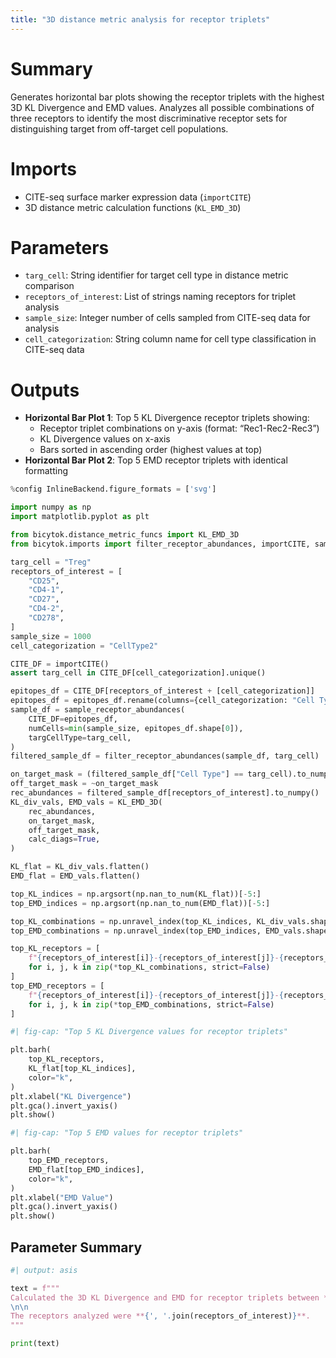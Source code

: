 ```yaml
---
title: "3D distance metric analysis for receptor triplets"
---
```


# Summary
Generates horizontal bar plots showing the receptor triplets with the highest 3D KL Divergence and EMD values. Analyzes all possible combinations of three receptors to identify the most discriminative receptor sets for distinguishing target from off-target cell populations.

# Imports
- CITE-seq surface marker expression data (`importCITE`)
- 3D distance metric calculation functions (`KL_EMD_3D`)

# Parameters
- `targ_cell`: String identifier for target cell type in distance metric comparison
- `receptors_of_interest`: List of strings naming receptors for triplet analysis
- `sample_size`: Integer number of cells sampled from CITE-seq data for analysis
- `cell_categorization`: String column name for cell type classification in CITE-seq data

# Outputs
- **Horizontal Bar Plot 1**: Top 5 KL Divergence receptor triplets showing:
  - Receptor triplet combinations on y-axis (format: "Rec1-Rec2-Rec3")
  - KL Divergence values on x-axis
  - Bars sorted in ascending order (highest values at top)
- **Horizontal Bar Plot 2**: Top 5 EMD receptor triplets with identical formatting

```python
%config InlineBackend.figure_formats = ['svg']

import numpy as np
import matplotlib.pyplot as plt

from bicytok.distance_metric_funcs import KL_EMD_3D
from bicytok.imports import filter_receptor_abundances, importCITE, sample_receptor_abundances

targ_cell = "Treg"
receptors_of_interest = [
    "CD25",
    "CD4-1",
    "CD27",
    "CD4-2",
    "CD278",
]
sample_size = 1000
cell_categorization = "CellType2"

CITE_DF = importCITE()
assert targ_cell in CITE_DF[cell_categorization].unique()

epitopes_df = CITE_DF[receptors_of_interest + [cell_categorization]]
epitopes_df = epitopes_df.rename(columns={cell_categorization: "Cell Type"})
sample_df = sample_receptor_abundances(
    CITE_DF=epitopes_df,
    numCells=min(sample_size, epitopes_df.shape[0]),
    targCellType=targ_cell,
)
filtered_sample_df = filter_receptor_abundances(sample_df, targ_cell)

on_target_mask = (filtered_sample_df["Cell Type"] == targ_cell).to_numpy()
off_target_mask = ~on_target_mask
rec_abundances = filtered_sample_df[receptors_of_interest].to_numpy()
KL_div_vals, EMD_vals = KL_EMD_3D(
    rec_abundances,
    on_target_mask,
    off_target_mask,
    calc_diags=True,
)

KL_flat = KL_div_vals.flatten()
EMD_flat = EMD_vals.flatten()

top_KL_indices = np.argsort(np.nan_to_num(KL_flat))[-5:]
top_EMD_indices = np.argsort(np.nan_to_num(EMD_flat))[-5:]

top_KL_combinations = np.unravel_index(top_KL_indices, KL_div_vals.shape)
top_EMD_combinations = np.unravel_index(top_EMD_indices, EMD_vals.shape)

top_KL_receptors = [
    f"{receptors_of_interest[i]}-{receptors_of_interest[j]}-{receptors_of_interest[k]}"
    for i, j, k in zip(*top_KL_combinations, strict=False)
]
top_EMD_receptors = [
    f"{receptors_of_interest[i]}-{receptors_of_interest[j]}-{receptors_of_interest[k]}"
    for i, j, k in zip(*top_EMD_combinations, strict=False)
]
```

```python
#| fig-cap: "Top 5 KL Divergence values for receptor triplets"

plt.barh(
    top_KL_receptors,
    KL_flat[top_KL_indices],
    color="k",
)
plt.xlabel("KL Divergence")
plt.gca().invert_yaxis()
plt.show()
```

```python
#| fig-cap: "Top 5 EMD values for receptor triplets"

plt.barh(
    top_EMD_receptors,
    EMD_flat[top_EMD_indices],
    color="k",
)
plt.xlabel("EMD Value")
plt.gca().invert_yaxis()
plt.show()
```

## Parameter Summary
```python
#| output: asis

text = f"""
Calculated the 3D KL Divergence and EMD for receptor triplets between **{targ_cell}**s and all other cell types. The analysis was performed on **{sample_size}** cells sampled from the CITE-seq dataset.
\n\n
The receptors analyzed were **{', '.join(receptors_of_interest)}**.
"""

print(text)
```